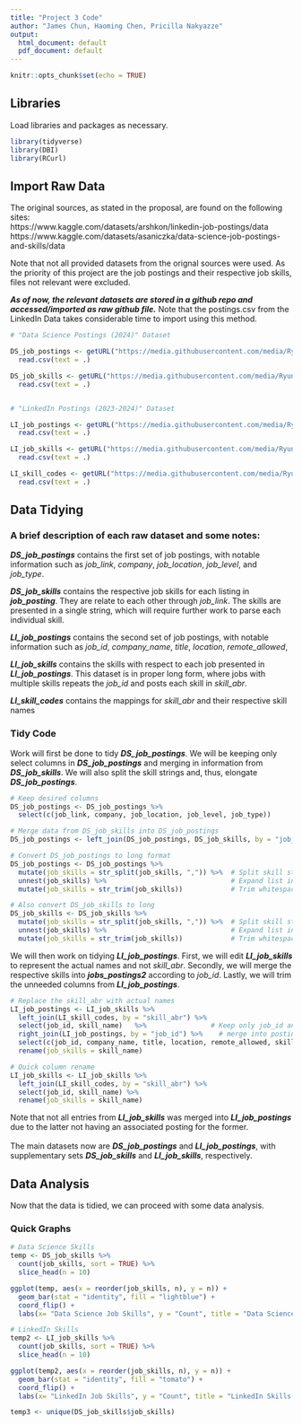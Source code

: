 ```yaml
---
title: "Project 3 Code"
author: "James Chun, Haoming Chen, Pricilla Nakyazze"
output:
  html_document: default
  pdf_document: default
---
```


```r
knitr::opts_chunk$set(echo = TRUE)
```


## Libraries
Load libraries and packages as necessary.  

```r
library(tidyverse)
library(DBI)
library(RCurl)
```

## Import Raw Data
The original sources, as stated in the proposal, are found on the following sites: <br>
https://www.kaggle.com/datasets/arshkon/linkedin-job-postings/data <br>
https://www.kaggle.com/datasets/asaniczka/data-science-job-postings-and-skills/data <br>

Note that not all provided datasets from the orignal sources were used. As the priority of this project are the job postings and their respective job skills, files not relevant were excluded.

***As of now, the relevant datasets are stored in a github repo and accessed/imported as raw github file.*** Note that the postings.csv from the LinkedIn Data takes considerable time to import using this method.
```r
# "Data Science Postings (2024)" Dataset

DS_job_postings <- getURL("https://media.githubusercontent.com/media/Ryungje/DATA607/refs/heads/main/Project%203/Data%20Science%20Job%20Postings/job_postings.csv") %>% 
  read.csv(text = .)

DS_job_skills <- getURL("https://media.githubusercontent.com/media/Ryungje/DATA607/refs/heads/main/Project%203/Data%20Science%20Job%20Postings/job_skills.csv") %>%
  read.csv(text = .)


# "LinkedIn Postings (2023-2024)" Dataset 

LI_job_postings <- getURL("https://media.githubusercontent.com/media/Ryungje/DATA607/refs/heads/main/Project%203/LinkedIn%20Job%20Postings/postings.csv") %>%
  read.csv(text = .)

LI_job_skills <- getURL("https://media.githubusercontent.com/media/Ryungje/DATA607/refs/heads/main/Project%203/LinkedIn%20Job%20Postings/job_skills.csv") %>%
  read.csv(text = .)

LI_skill_codes <- getURL("https://media.githubusercontent.com/media/Ryungje/DATA607/refs/heads/main/Project%203/LinkedIn%20Job%20Postings/skills.csv") %>%
  read.csv(text = .)

```

## Data Tidying

### A brief description of each raw dataset and some notes: <br>

***DS_job_postings*** contains the first set of job postings, with notable information such as *job_link*, *company*, *job_location*, *job_level*, and *job_type*.

***DS_job_skills*** contains the respective job skills for each listing in ***job_posting***. They are relate to each other through *job_link*. The skills are presented in a single string, which will require further work to parse each individual skill.

***LI_job_postings*** contains the second set of job postings, with notable information such as *job_id*, *company_name*, *title*, *location*, *remote_allowed*, 

***LI_job_skills*** contains the skills with respect to each job presented in ***LI_job_postings***. This dataset is in proper long form, where jobs with multiple skills repeats the *job_id* and posts each skill in *skill_abr*.

***LI_skill_codes*** contains the mappings for *skill_abr* and their respective skill names

### Tidy Code

Work will first be done to tidy ***DS_job_postings***. We will be keeping only select columns in ***DS_job_postings*** and merging in information from ***DS_job_skills***. We will also split the skill strings and, thus, elongate ***DS_job_postings***. 

```r
# Keep desired columns
DS_job_postings <- DS_job_postings %>%
  select(c(job_link, company, job_location, job_level, job_type))

# Merge data from DS_job_skills into DS_job_postings
DS_job_postings <- left_join(DS_job_postings, DS_job_skills, by = "job_link")

# Convert DS_job_postings to long format 
DS_job_postings <- DS_job_postings %>%
  mutate(job_skills = str_split(job_skills, ",")) %>%  # Split skill string into list
  unnest(job_skills) %>%                               # Expand list into rows
  mutate(job_skills = str_trim(job_skills))            # Trim whitespace

# Also convert DS_job_skills to long
DS_job_skills <- DS_job_skills %>%
  mutate(job_skills = str_split(job_skills, ",")) %>%  # Split skill string into list
  unnest(job_skills) %>%                               # Expand list into rows
  mutate(job_skills = str_trim(job_skills))            # Trim whitespace
```

We will then work on tidying ***LI_job_postings***. First, we will edit ***LI_job_skills*** to represent the actual names and not *skill_abr*. Secondly, we will merge the respective skills into ***jobs_postings2*** according to *job_id*. Lastly, we will trim the unneeded columns from ***LI_job_postings***.

```r
# Replace the skill_abr with actual names
LI_job_postings <- LI_job_skills %>%
  left_join(LI_skill_codes, by = "skill_abr") %>%
  select(job_id, skill_name)   %>%                # Keep only job_id and full skill name
  right_join(LI_job_postings, by = "job_id") %>%    # merge into postings
  select(c(job_id, company_name, title, location, remote_allowed, skill_name)) %>%
  rename(job_skills = skill_name)

# Quick column rename
LI_job_skills <- LI_job_skills %>%
  left_join(LI_skill_codes, by = "skill_abr") %>%
  select(job_id, skill_name) %>%
  rename(job_skills = skill_name)

```

Note that not all entries from ***LI_job_skills*** was merged into ***LI_job_postings*** due to the latter not having an associated posting for the former.  
<br>
The main datasets now are ***DS_job_postings*** and ***LI_job_postings***, with supplementary sets ***DS_job_skills*** and ***LI_job_skills***, respectively.

## Data Analysis
Now that the data is tidied, we can proceed with some data analysis.

### Quick Graphs

```r
# Data Science Skills
temp <- DS_job_skills %>%
  count(job_skills, sort = TRUE) %>%
  slice_head(n = 10)

ggplot(temp, aes(x = reorder(job_skills, n), y = n)) +
  geom_bar(stat = "identity", fill = "lightblue") +
  coord_flip() + 
  labs(x= "Data Science Job Skills", y = "Count", title = "Data Science Skills in Job Postings")
```

```r
# LinkedIn Skills
temp2 <- LI_job_skills %>%
  count(job_skills, sort = TRUE) %>%
  slice_head(n = 10)

ggplot(temp2, aes(x = reorder(job_skills, n), y = n)) +
  geom_bar(stat = "identity", fill = "tomato") +
  coord_flip() +
  labs(x= "LinkedIn Job Skills", y = "Count", title = "LinkedIn Skills in Job Postings")
```

```r
temp3 <- unique(DS_job_skills$job_skills)
```

